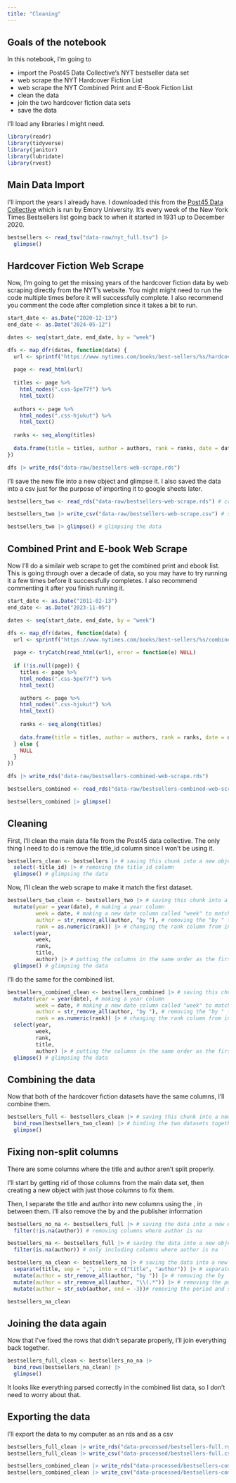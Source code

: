 ```yaml
---
title: "Cleaning"
---
```


## Goals of the notebook

In this notebook, I'm going to 

- import the Post45 Data Collective's NYT bestseller data set
- web scrape the NYT Hardcover Fiction List
- web scrape the NYT Combined Print and E-Book Fiction List
- clean the data
- join the two hardcover fiction data sets 
- save the data

I'll load any libraries I might need.

```r
library(readr)
library(tidyverse)
library(janitor)
library(lubridate)
library(rvest)
```

## Main Data Import

I'll import the years I already have. I downloaded this from the [Post45 Data Collective](https://data.post45.org/new-york-times-hardcover-fiction-bestsellers-1931-2020-curatorial-statement/) which is run by Emory University. It's every week of the New York Times Bestsellers list going back to when it started in 1931 up to December 2020.

```r
bestsellers <- read_tsv("data-raw/nyt_full.tsv") |> 
  glimpse()
```

## Hardcover Fiction Web Scrape

Now, I'm going to get the missing years of the hardcover fiction data by web scraping directly from the NYT's website. You might might need to run the code multiple times before it will successfully complete. I also recommend you comment the code after completion since it takes a bit to run.

```r
start_date <- as.Date("2020-12-13")
end_date <- as.Date("2024-05-12")

dates <- seq(start_date, end_date, by = "week")

dfs <- map_dfr(dates, function(date) {
  url <- sprintf("https://www.nytimes.com/books/best-sellers/%s/hardcover-fiction/", format(date, "%Y/%m/%d"))
  
  page <- read_html(url)
  
  titles <- page %>%
    html_nodes(".css-5pe77f") %>%
    html_text()
  
  authors <- page %>%
    html_nodes(".css-hjukut") %>%
    html_text()
  
  ranks <- seq_along(titles)
  
  data.frame(title = titles, author = authors, rank = ranks, date = date)
})

dfs |> write_rds("data-raw/bestsellers-web-scrape.rds")

```

I'll save the new file into a new object and glimpse it. I also saved the data into a csv just for the purpose of importing it to google sheets later.

```r
bestsellers_two <- read_rds("data-raw/bestsellers-web-scrape.rds") # creating a new object with a file 

bestsellers_two |> write_csv("data-raw/bestsellers-web-scrape.csv") # saving the object into a csv to be able to upload it to google sheets

bestsellers_two |> glimpse() # glimpsing the data
```

## Combined Print and E-book Web Scrape

Now I'll do a similair web scrape to get the combined print and ebook list. This is going through over a decade of data, so you may have to try running it a few times before it successfully completes. I also recommend commenting it after you finish running it. 

```r
start_date <- as.Date("2011-02-13")
end_date <- as.Date("2023-11-05")

dates <- seq(start_date, end_date, by = "week")

dfs <- map_dfr(dates, function(date) {
  url <- sprintf("https://www.nytimes.com/books/best-sellers/%s/combined-print-and-e-book-fiction/", format(date, "%Y/%m/%d"))
  
  page <- tryCatch(read_html(url), error = function(e) NULL)
  
  if (!is.null(page)) {
    titles <- page %>%
    html_nodes(".css-5pe77f") %>%
    html_text()

    authors <- page %>%
    html_nodes(".css-hjukut") %>%
    html_text()
    
    ranks <- seq_along(titles)
    
    data.frame(title = titles, author = authors, rank = ranks, date = date)
  } else {
    NULL
  }
})

dfs |> write_rds("data-raw/bestsellers-combined-web-scrape.rds")

bestsellers_combined <- read_rds("data-raw/bestsellers-combined-web-scrape.rds") 

bestsellers_combined |> glimpse()

```

## Cleaning

First, I'll clean the main data file from the Post45 data collective. The only thing I need to do is remove the title_id column since I won't be using it.

```r
bestsellers_clean <- bestsellers |> # saving this chunk into a new object and starting with the data
  select(-title_id) |> # removing the title_id column
  glimpse() # glimpsing the data
```

Now, I'll clean the web scrape to make it match the first dataset.

```r
bestsellers_two_clean <- bestsellers_two |> # saving this chunk into a new object and starting with the data
  mutate(year = year(date), # making a year column
         week = date, # making a new date column called "week" to match the first dataset
         author = str_remove_all(author, "by "), # removing the "by " from the author column
         rank = as.numeric(rank)) |> # changing the rank column from int to dbl
  select(year,
         week,
         rank,
         title,
         author) |> # putting the columns in the same order as the first dataset
  glimpse() # glimpsing the data
```


I'll do the same for the combined list. 

```r
bestsellers_combined_clean <- bestsellers_combined |> # saving this chunk into a new object and starting with the data
  mutate(year = year(date), # making a year column
         week = date, # making a new date column called "week" to match the first dataset
         author = str_remove_all(author, "by "), # removing the "by " from the author column
         rank = as.numeric(rank)) |> # changing the rank column from int to dbl
  select(year,
         week,
         rank,
         title,
         author) |> # putting the columns in the same order as the first dataset
  glimpse() # glimpsing the data
```

## Combining the data

Now that both of the hardcover fiction datasets have the same columns, I'll combine them.

```r
bestsellers_full <- bestsellers_clean |> # saving this chunk into a new object and starting with the data
  bind_rows(bestsellers_two_clean) |> # binding the two datasets together
  glimpse()
```

## Fixing non-split columns

There are some columns where the title and author aren't split properly.

I'll start by getting rid of those columns from the main data set, then creating a new object with just those columns to fix them.

Then, I separate the title and author into new columns using the , in between them. I'll also remove the by and the publisher information

```r
bestsellers_no_na <- bestsellers_full |> # saving the data into a new object
  filter(!is.na(author)) # removing columns where author is na

bestsellers_na <- bestsellers_full |> # saving the data into a new object
  filter(is.na(author)) # only including columns where author is na

bestsellers_na_clean <- bestsellers_na |> # saving the data into a new object
  separate(title, sep = ",", into = c("title", "author")) |> # separate the title column into two columns named title and author based on the comma
  mutate(author = str_remove_all(author, "by ")) |> # removing the by
  mutate(author = str_remove_all(author, "\\(.*")) |> # removing the publisher information using the ()
  mutate(author = str_sub(author, end = -3))# removing the period and spaces by removing the last 3 characters of the column

bestsellers_na_clean
```

## Joining the data again

Now that I've fixed the rows that didn't separate properly, I'll join everything back together.

```r
bestsellers_full_clean <- bestsellers_no_na |> 
  bind_rows(bestsellers_na_clean) |> 
  glimpse()
```
It looks like everything parsed correctly in the combined list data, so I don't need to worry about that.

## Exporting the data

I'll export the data to my computer as an rds and as a csv

```r
bestsellers_full_clean |> write_rds("data-processed/bestsellers-full.rds")
bestsellers_full_clean |> write_csv("data-processed/bestsellers-full.csv")

bestsellers_combined_clean |> write_rds("data-processed/bestsellers-combined.rds")
bestsellers_combined_clean |> write_csv("data-processed/bestsellers-combined.csv")
```
